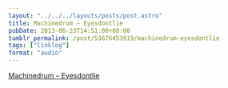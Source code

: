 ```yaml
---
layout: "../../../layouts/posts/post.astro"
title: Machinedrum – Eyesdontlie
pubDate: 2013-06-23T14:51:00+00:00
tumblr_permalink: /post/53676453919/machinedrum-eyesdontlie
tags: ["linklog"]
format: "audio"
---
```


[Machinedrum &#8211; Eyesdontlie][1]

[1]: https://soundcloud.com/ninja-tune/machinedrum-eyesdontlie
